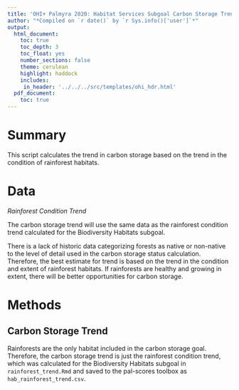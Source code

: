```yaml
---
title: 'OHI+ Palmyra 2020: Habitat Services Subgoal Carbon Storage Trend'
author: "*Compiled on `r date()` by `r Sys.info()['user']`*"
output: 
  html_document:
    toc: true
    toc_depth: 3 
    toc_float: yes
    number_sections: false
    theme: cerulean
    highlight: haddock
    includes: 
     in_header: '../../../src/templates/ohi_hdr.html' 
  pdf_document:
    toc: true
---
```


# Summary 

This script calculates the trend in carbon storage based on the trend in the condition of rainforest habitats.        

# Data 

*Rainforest Condition Trend*   

The carbon storage trend will use the same data as the rainforest condition trend calculated for the Biodiversity Habitats subgoal. 

There is a lack of historic data categorizing forests as native or non-native to the level of detail used in the carbon storage status calculation. Therefore, the best estimate for trend is based on the trend in the condition and extent of rainforest habitats. If rainforests are healthy and growing in extent, there will be better opportunities for carbon storage.   

# Methods 

## Carbon Storage Trend 

Rainforests are the only habitat included in the carbon storage goal. Therefore, the carbon storage trend is just the rainforest condition trend, which was calculated for the Biodiversity Habitats subgoal in `rainforest_trend.Rmd` and saved to the pal-scores toolbox as `hab_rainforest_trend.csv`.    




